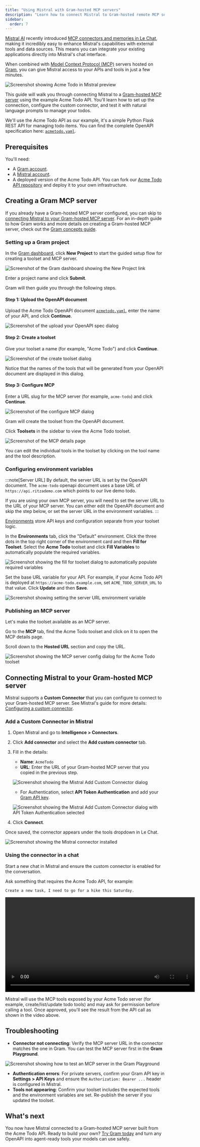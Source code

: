 ```yaml
---
title: "Using Mistral with Gram-hosted MCP servers"
description: "Learn how to connect Mistral to Gram-hosted remote MCP servers, giving Mistral Le Chat access to your APIs and tools."
sidebar:
  order: 7
---
```


[Mistral AI](https://mistral.ai/) recently introduced [MCP connectors and memories in Le Chat](https://mistral.ai/news/le-chat-mcp-connectors-memories), making it incredibly easy to enhance Mistral's capabilities with external tools and data sources. This means you can integrate your existing applications directly into Mistral's chat interface.

When combined with [Model Context Protocol (MCP)](https://modelcontextprotocol.io/) servers hosted on [Gram](/gram-quickstart), you can give Mistral access to your APIs and tools in just a few minutes. 

![Screenshot showing Acme Todo in Mistral preview](/img/guides/mistral/acme-todo-in-mistral-preview.png)

This guide will walk you through connecting Mistral to a [Gram-hosted MCP server](/blog/the-easiest-way-to-host-mcp-servers) using the example Acme Todo API. You'll learn how to set up the connection, configure the custom connector, and test it with natural language prompts to manage your todos.

We'll use the Acme Todo API as our example, it's a simple Python Flask REST API for managing todo items. You can find the complete OpenAPI specification here: [`acmetodo.yaml`](https://github.com/ritza-co/acme-todo/blob/main/acmetodo.yaml).

## Prerequisites

You'll need:

- A [Gram account](https://app.getgram.ai).
- A [Mistral account](https://mistral.ai/).
- A deployed version of the Acme Todo API. You can fork our [Acme Todo API repository](https://github.com/ritza-co/acme-todo) and deploy it to your own infrastructure.

## Creating a Gram MCP server

If you already have a Gram-hosted MCP server configured, you can skip to [connecting Mistral to your Gram-hosted MCP server](#connecting-mistral-to-your-gram-hosted-mcp-server). For an in-depth guide to how Gram works and more details on creating a Gram-hosted MCP server, check out the [Gram concepts guide](/blog/gram-concepts).

### Setting up a Gram project

In the [Gram dashboard](https://app.getgram.ai), click **New Project** to start the guided setup flow for creating a toolset and MCP server.

![Screenshot of the Gram dashboard showing the New Project link](/img/guides/mistral/create-new-project.png)

Enter a project name and click **Submit**.

Gram will then guide you through the following steps.

#### Step 1: Upload the OpenAPI document

Upload the Acme Todo OpenAPI document [`acmetodo.yaml`](https://github.com/ritza-co/acme-todo/blob/main/acmetodo.yaml), enter the name of your API, and click **Continue**.

![Screenshot of the upload your OpenAPI spec dialog](/img/guides/mistral/uploading-openapi.png)

#### Step 2: Create a toolset

Give your toolset a name (for example, "Acme Todo") and click **Continue**. 

![Screenshot of the create toolset dialog](/img/guides/mistral/create-toolset.png)

Notice that the names of the tools that will be generated from your OpenAPI document are displayed in this dialog.

#### Step 3: Configure MCP

Enter a URL slug for the MCP server (for example, `acme-todo`) and click **Continue**.

![Screenshot of the configure MCP dialog](/img/guides/mistral/configure-mcp-slug.png)

Gram will create the toolset from the OpenAPI document.

Click **Toolsets** in the sidebar to view the Acme Todo toolset.

![Screenshot of the MCP details page](/img/guides/mistral/mcp-details.png)

You can edit the individual tools in the toolset by clicking on the tool name and the tool description.

### Configuring environment variables

:::note[Server URL]
By default, the server URL is set by the OpenAPI document. The `acme-todo` openapi document uses a base URL of `https://api.ritzademo.com` which points to our live demo todo. 

If you are using your own MCP server, you will need to set the server URL to the URL of your MCP server. You can either edit the OpenAPI document and skip the step below, or set the server URL in the environment variables.
:::

[Environments](/concepts/environments) store API keys and configuration separate from your toolset logic.

In the **Environments** tab, click the "Default" environment. Click the three dots in the top right corner of the environment card and then **Fill for Toolset**. Select the **Acme Todo** toolset and click **Fill Variables** to automatically populate the required variables.

![Screenshot showing the fill for toolset dialog to automatically populate required variables](/img/guides/mistral/env-fill-vars.png)

Set the base URL variable for your API. For example, if your Acme Todo API is deployed at `https://acme-todo.example.com`, set `ACME_TODO_SERVER_URL` to that value. Click **Update** and then **Save**.

![Screenshot showing setting the server URL environment variable](/img/guides/mistral/add-server-url.png)

### Publishing an MCP server

Let's make the toolset available as an MCP server.

Go to the **MCP** tab, find the Acme Todo toolset and click on it to open the MCP details page.

Scroll down to the **Hosted URL** section and copy the URL.

![Screenshot showing the MCP server config dialog for the Acme Todo toolset](/img/guides/mistral/mcp-public-server-copy-url.png)

## Connecting Mistral to your Gram-hosted MCP server

Mistral supports a **Custom Connector** that you can configure to connect to your Gram-hosted MCP server. See Mistral's guide for more details: [Configuring a custom connector](https://help.mistral.ai/en/articles/393572-configuring-a-custom-connector).

### Add a Custom Connector in Mistral

1. Open Mistral and go to **Intelligence > Connectors**.
2. Click **Add connector** and select the **Add custom connector** tab.
3. Fill in the details:
   - **Name**: `AcmeTodo`
   - **URL**: Enter the URL of your Gram-hosted MCP server that you copied in the previous step.

   ![Screenshot showing the Mistral Add Custom Connector dialog](/img/guides/mistral/adding-custom-connector.png)

   - For Authentication, select **API Token Authentication** and add your [Gram API key](/concepts/api-keys).
   
   ![Screenshot showing the Mistral Add Custom Connector dialog with API Token Authentication selected](/img/guides/mistral/mistral-auth-connector.png)

4. Click **Connect**.

Once saved, the connector appears under the tools dropdown in Le Chat.

![Screenshot showing the Mistral connector installed](/img/guides/mistral/acme-todo-installed.png)

### Using the connector in a chat

Start a new chat in Mistral and ensure the custom connector is enabled for the conversation.

Ask something that requires the Acme Todo API, for example:

```
Create a new task, I need to go for a hike this Saturday.
```

<video width="600" controls>
  <source src="/videos/mistral-acme-todo.mp4" type="video/mp4" />
  Your browser does not support the video tag.
</video>

Mistral will use the MCP tools exposed by your Acme Todo server (for example, create/list/update todo tools) and may ask for permission before calling a tool. Once approved, you'll see the result from the API call as shown in the video above.

## Troubleshooting

- **Connector not connecting**: Verify the MCP server URL in the connector matches the one in Gram. You can test the MCP server first in the **Gram Playground**.

![Screenshot showing how to test an MCP server in the Gram Playground](/img/guides/mistral/playground-test.png)
- **Authentication errors**: For private servers, confirm your Gram API key in **Settings > API Keys** and ensure the `Authorization: Bearer ...` header is configured in Mistral.
- **Tools not appearing**: Confirm your toolset includes the expected tools and the environment variables are set. Re-publish the server if you updated the toolset.

## What's next

You now have Mistral connected to a Gram-hosted MCP server built from the Acme Todo API. Ready to build your own? [Try Gram today](https://getgram.ai) and turn any OpenAPI into agent-ready tools your models can use safely.